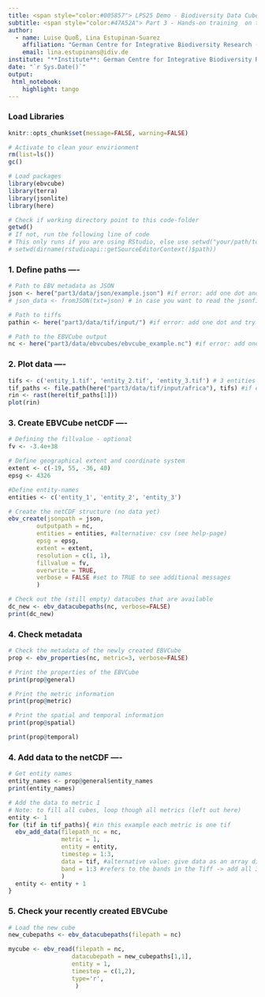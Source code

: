 ```yaml
---
title: <span style="color:#005857"> LPS25 Demo - Biodiversity Data Cubes for Earth Science (22 June, 2025)
subtitle: <span style="color:#47A52A"> Part 3 - Hands-on training  on the `ebvcube` R package <br>  Script to create EBVCubes from tif files
author: 
  - name: Luise Quoß, Lina Estupinan-Suarez
    affiliation: "German Centre for Integrative Biodiversity Research (iDiv) Halle-Jena-Leipzig"
    email: lina.estupinans@idiv.de
institute: "**Institute**: German Centre for Integrative Biodiversity Research (iDiv)"
date: "`r Sys.Date()`"
output:
 html_notebook:
    highlight: tango
---
```



### Load Libraries
```r
knitr::opts_chunk$set(message=FALSE, warning=FALSE)
```

```r
# Activate to clean your envirionment
rm(list=ls())
gc()
```

```r
# Load packages
library(ebvcube)
library(terra)
library(jsonlite)
library(here)
```

```r
# Check if working directory point to this code-folder
getwd()
# If not, run the following line of code
# This only runs if you are using RStudio, else use setwd("your/path/to/ebv-workshop2024-main/code")
# setwd(dirname(rstudioapi::getSourceEditorContext()$path))
```


### 1. Define paths ----
```r
# Path to EBV metadata as JSON
json <- here("part3/data/json/example.json") #if error: add one dot and try again
# json_data <- fromJSON(txt=json) # in case you want to read the jsonfile

# Path to tiffs
pathin <- here("part3/data/tif/input/") #if error: add one dot and try again

# Path to the EBVCube output
nc <- here("part3/data/ebvcubes/ebvcube_example.nc") #if error: add one dot and try again
```

### 2. Plot data ----
```r
tifs <- c('entity_1.tif', 'entity_2.tif', 'entity_3.tif') # 3 entities for one metric
tif_paths <- file.path(here("part3/data/tif/input/africa"), tifs) #if error: add one dot and try again
rin <- rast(here(tif_paths[1]))
plot(rin)
```

### 3. Create EBVCube netCDF ----
```r
# Defining the fillvalue - optional
fv <- -3.4e+38

# Define geographical extent and coordinate system
extent <- c(-19, 55, -36, 40)
epsg <- 4326

#Define entity-names
entities <- c('entity_1', 'entity_2', 'entity_3')

# Create the netCDF structure (no data yet)
ebv_create(jsonpath = json,
        outputpath = nc,
        entities = entities, #alternative: csv (see help-page)
        epsg = epsg,
        extent = extent,
        resolution = c(1, 1),
        fillvalue = fv,
        overwrite = TRUE,
        verbose = FALSE #set to TRUE to see additional messages
        )

# Check out the (still empty) datacubes that are available
dc_new <- ebv_datacubepaths(nc, verbose=FALSE)
print(dc_new)
```


### 4. Check metadata
```r
# Check the metadata of the newly created EBVCube
prop <- ebv_properties(nc, metric=3, verbose=FALSE)

# Print the properties of the EBVCube
print(prop@general)

# Print the metric information
print(prop@metric)

# Print the spatial and temporal information
print(prop@spatial)

print(prop@temporal)
```


### 4. Add data to the netCDF ----
```r
# Get entity names
entity_names <- prop@general$entity_names
print(entity_names)

# Add the data to metric 1
# Note: to fill all cubes, loop though all metrics (left out here)
entity <- 1
for (tif in tif_paths){ #in this example each metric is one tif
  ebv_add_data(filepath_nc = nc,
               metric = 1,
               entity = entity,
               timestep = 1:3,
               data = tif, #alternative value: give data as an array directly
               band = 1:3 #refers to the bands in the Tiff -> add all 3 timesteps at once
               )
  entity <- entity + 1
}
```

### 5. Check your recently created EBVCube
```r
# Load the new cube
new_cubepaths <- ebv_datacubepaths(filepath = nc)

mycube <- ebv_read(filepath = nc,
                  datacubepath = new_cubepaths[1,1],
                  entity = 1,
                  timestep = c(1,2),
                  type='r',
                   )
```    
